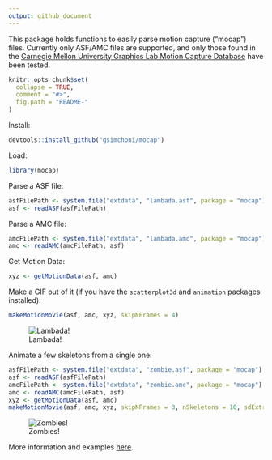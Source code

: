 ```yaml
---
output: github_document
---
```


<!-- README.md is generated from README.Rmd. Please edit that file -->

This package holds functions to easily parse motion capture ("mocap") files. Currently only ASF/AMC files are supported, and only those found in the [Carnegie Mellon University Graphics Lab Motion Capture Database](http://mocap.cs.cmu.edu/) have been tested.

```r
knitr::opts_chunk$set(
  collapse = TRUE,
  comment = "#>",
  fig.path = "README-"
)
```

Install:
```r
devtools::install_github("gsimchoni/mocap")
```

Load:
```r
library(mocap)
```

Parse a ASF file:
```r
asfFilePath <- system.file("extdata", "lambada.asf", package = "mocap")
asf <- readASF(asfFilePath)
```

Parse a AMC file:
```r
amcFilePath <- system.file("extdata", "lambada.amc", package = "mocap")
amc <- readAMC(amcFilePath, asf)
```

Get Motion Data:
```r
xyz <- getMotionData(asf, amc)
```

Make a GIF out of it (if you have the `scatterplot3d` and `animation` packages installed):
```r
makeMotionMovie(asf, amc, xyz, skipNFrames = 4)
```

![Lambada!](lambada.gif)

Animate a few skeletons from a single one:
```r
asfFilePath <- system.file("extdata", "zombie.asf", package = "mocap")
asf <- readASF(asfFilePath)
amcFilePath <- system.file("extdata", "zombie.amc", package = "mocap")
amc <- readAMC(amcFilePath, asf)
xyz <- getMotionData(asf, amc)
makeMotionMovie(asf, amc, xyz, skipNFrames = 3, nSkeletons = 10, sdExtraSkeleton = 100)
```

![Zombies!](zombies.gif)

More information and examples [here](http://giorasimchoni.com).